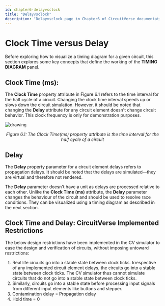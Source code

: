 ```yaml
---
id: chapter6-delayvsclock
title: "Delayvsclock"
description: "Delayvsclock page in Chapter6 of CircuitVerse documentation."
---
```



# Clock Time versus Delay

Before exploring how to visualize a timing diagram for a given circuit, this section explores some key concepts that define the working of the **TIMING DIAGRAM** panel.

## Clock Time (ms): 

The **Clock Time** property attribute in Figure 6.1 refers to the time interval for the half cycle of a circuit. Changing the clock time interval speeds up or slows down the circuit simulation. However, it should be noted that changing the **Delay** attribute for any circuit element doesn't change circuit behavior. This clock frequency is only for demonstration purposes.  

![drawing](/img/img_chapter6/6.1.png)

<div align="center"><em>Figure 6.1: The Clock Time(ms) property attribute is the time interval for the half cycle of a circuit </em></div>

## Delay 

The **Delay** property parameter for a circuit element delays refers to propagation delays.  It should be noted that the delays are simulated––they are virtual and therefore not rendered. 

The **Delay** parameter doesn't have a unit as delays are processed relative to each other. Unlike the **Clock Time (ms)** attribute, the **Delay** parameter changes the behaviour of the circuit and should be used to resolve race conditions. They can be visualized using a timing diagram as described in the next section. 

## Clock Time and Delay: CircuitVerse Implemented Restrictions

The below design restrictions have been implemented in the CV simulator to ease the design and verification of circuits, without imposing untoward restrictions:

1. Real life circuits go into a stable state between clock ticks. Irrespective of any implemented circuit element delays, the circuits go into a stable state between clock ticks. The CV simulator thus cannot simulate circuits that do not go into a stable state between clock ticks. 
2. Similarly, circuits go into a stable state before processing input signals from different input elements like buttons and stepper.
3. Contamination delay = Propagation delay
4. Hold time = 0
